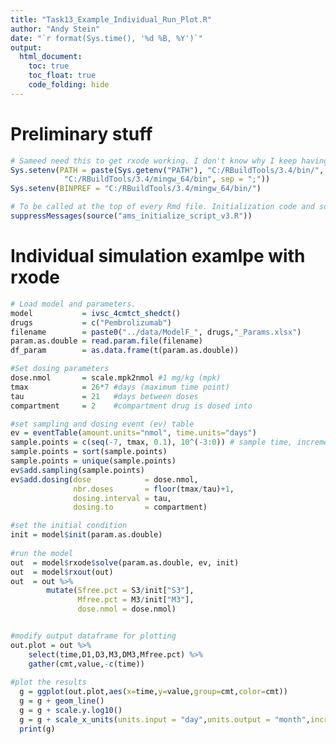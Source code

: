 ```yaml
---
title: "Task13_Example_Individual_Run_Plot.R"
author: "Andy Stein"
date: "`r format(Sys.time(), '%d %B, %Y')`"
output:
  html_document:
    toc: true
    toc_float: true
    code_folding: hide
---
```


# Preliminary stuff

```r
# Sameed need this to get rxode working. I don't know why I keep having to run this.
Sys.setenv(PATH = paste(Sys.getenv("PATH"), "C:/RBuildTools/3.4/bin/",
            "C:/RBuildTools/3.4/mingw_64/bin", sep = ";"))
Sys.setenv(BINPREF = "C:/RBuildTools/3.4/mingw_64/bin/")

# To be called at the top of every Rmd file. Initialization code and some useful constants.
suppressMessages(source("ams_initialize_script_v3.R"))
```

# Individual simulation examlpe with rxode

```r
# Load model and parameters.
model           = ivsc_4cmtct_shedct()
drugs           = c("Pembrolizumab")
filename        = paste0("../data/ModelF_", drugs,"_Params.xlsx")
param.as.double = read.param.file(filename)
df_param        = as.data.frame(t(param.as.double))

#Set dosing parameters
dose.nmol       = scale.mpk2nmol #1 mg/kg (mpk)
tmax            = 26*7 #days (maximum time point)
tau             = 21   #days between doses
compartment     = 2    #compartment drug is dosed into

#set sampling and dosing event (ev) table
ev = eventTable(amount.units="nmol", time.units="days")
sample.points = c(seq(-7, tmax, 0.1), 10^(-3:0)) # sample time, increment by 0.1
sample.points = sort(sample.points)
sample.points = unique(sample.points)
ev$add.sampling(sample.points)
ev$add.dosing(dose            = dose.nmol, 
              nbr.doses       = floor(tmax/tau)+1, 
              dosing.interval = tau,
              dosing.to       = compartment)

#set the initial condition
init = model$init(param.as.double)
    
#run the model
out  = model$rxode$solve(param.as.double, ev, init)
out  = model$rxout(out)
out  = out %>%
        mutate(Sfree.pct = S3/init["S3"],
               Mfree.pct = M3/init["M3"],
               dose.nmol = dose.nmol)


#modify output dataframe for plotting
out.plot = out %>%
    select(time,D1,D3,M3,DM3,Mfree.pct) %>%
    gather(cmt,value,-c(time))
  
#plot the results
  g = ggplot(out.plot,aes(x=time,y=value,group=cmt,color=cmt))
  g = g + geom_line()
  g = g + scale.y.log10()
  g = g + scale_x_units(units.input = "day",units.output = "month",increment = 1,t.end = tmax/30)
  print(g)
```































